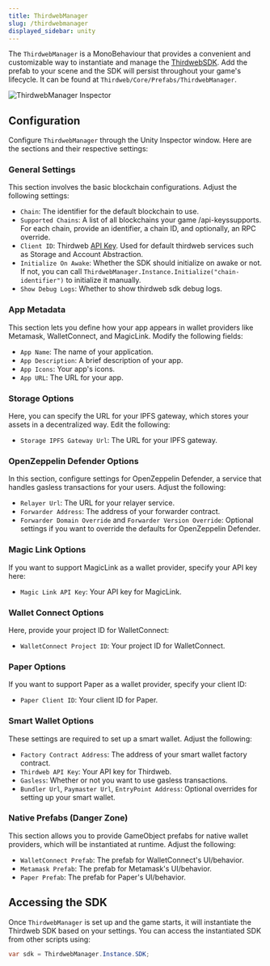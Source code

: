 ```yaml
---
title: ThirdwebManager
slug: /thirdwebmanager
displayed_sidebar: unity
---
```


The `ThirdwebManager` is a MonoBehaviour that provides a convenient and customizable way to instantiate and manage the [ThirdwebSDK](/unity/thirdwebsdk). Add the prefab to your scene and the SDK will persist throughout your game's lifecycle. It can be found at `Thirdweb/Core/Prefabs/ThirdwebManager`.

![ThirdwebManager Inspector](./assets/thirdweb_manager.png)

## Configuration

Configure `ThirdwebManager` through the Unity Inspector window. Here are the sections and their respective settings:

### General Settings

This section involves the basic blockchain configurations. Adjust the following settings:

- `Chain`: The identifier for the default blockchain to use.
- `Supported Chains`: A list of all blockchains your game /api-keyssupports. For each chain, provide an identifier, a chain ID, and optionally, an RPC override.
- `Client ID`: Thirdweb [API Key](https://thirdweb.com/api-key). Used for default thirdweb services such as Storage and Account Abstraction.
- `Initialize On Awake`: Whether the SDK should initialize on awake or not. If not, you can call `ThirdwebManager.Instance.Initialize("chain-identifier")` to initialize it manually.
- `Show Debug Logs`: Whether to show thirdweb sdk debug logs.

### App Metadata

This section lets you define how your app appears in wallet providers like Metamask, WalletConnect, and MagicLink. Modify the following fields:

- `App Name`: The name of your application.
- `App Description`: A brief description of your app.
- `App Icons`: Your app's icons.
- `App URL`: The URL for your app.

### Storage Options

Here, you can specify the URL for your IPFS gateway, which stores your assets in a decentralized way. Edit the following:

- `Storage IPFS Gateway Url`: The URL for your IPFS gateway.

### OpenZeppelin Defender Options

In this section, configure settings for OpenZeppelin Defender, a service that handles gasless transactions for your users. Adjust the following:

- `Relayer Url`: The URL for your relayer service.
- `Forwarder Address`: The address of your forwarder contract.
- `Forwarder Domain Override` and `Forwarder Version Override`: Optional settings if you want to override the defaults for OpenZeppelin Defender.

### Magic Link Options

If you want to support MagicLink as a wallet provider, specify your API key here:

- `Magic Link API Key`: Your API key for MagicLink.

### Wallet Connect Options

Here, provide your project ID for WalletConnect:

- `WalletConnect Project ID`: Your project ID for WalletConnect.

### Paper Options

If you want to support Paper as a wallet provider, specify your client ID:

- `Paper Client ID`: Your client ID for Paper.

### Smart Wallet Options

These settings are required to set up a smart wallet. Adjust the following:

- `Factory Contract Address`: The address of your smart wallet factory contract.
- `Thirdweb API Key`: Your API key for Thirdweb.
- `Gasless`: Whether or not you want to use gasless transactions.
- `Bundler Url`, `Paymaster Url`, `EntryPoint Address`: Optional overrides for setting up your smart wallet.

### Native Prefabs (Danger Zone)

This section allows you to provide GameObject prefabs for native wallet providers, which will be instantiated at runtime. Adjust the following:

- `WalletConnect Prefab`: The prefab for WalletConnect's UI/behavior.
- `Metamask Prefab`: The prefab for Metamask's UI/behavior.
- `Paper Prefab`: The prefab for Paper's UI/behavior.

## Accessing the SDK

Once `ThirdwebManager` is set up and the game starts, it will instantiate the Thirdweb SDK based on your settings. You can access the instantiated SDK from other scripts using:

```csharp
var sdk = ThirdwebManager.Instance.SDK;
```
